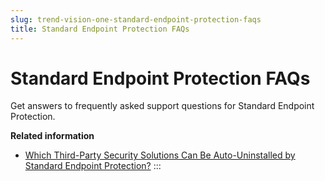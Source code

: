 ```yaml
---
slug: trend-vision-one-standard-endpoint-protection-faqs
title: Standard Endpoint Protection FAQs
---
```

# Standard Endpoint Protection FAQs

Get answers to frequently asked support questions for Standard Endpoint Protection.

**Related information**

- [Which Third-Party Security Solutions Can Be Auto-Uninstalled by Standard Endpoint Protection?](security-solutions-auto-uninstall.mdx)
:::
